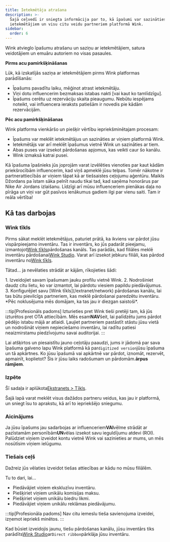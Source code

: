 ```yaml
---
title: Ietekmētāja atrašana
description: >-
  Šajā ceļvedī ir sniegta informācija par to, kā īpašumi var sazināties ar
  ietekmētājiem un visu citu veidu partneriem platformā Wink.
sidebar:
  order: 6
---
```


Wink atvieglo īpašumu atrašanu un saziņu ar ietekmētājiem, satura veidotājiem un emuāru autoriem no visas pasaules.

**Pirms acu pamirkšķināšanas**

Lūk, kā izskatījās saziņa ar ietekmētājiem pirms Wink platformas parādīšanās:

* Īpašums pavadītu laiku, mēģinot atrast ietekmētāju.
* Viņi dotu influencerim bezmaksas istabas nakti \[vai kaut ko tamlīdzīgu].
* Īpašums cerētu uz rezervāciju skaita pieaugumu. Nebūtu iespējams noteikt, vai influencera ieraksts patiešām ir novedis pie kādām rezervācijām.

**Pēc acu pamirkšķināšanas**

Wink platforma vienkāršo un piešķir vērtību iepriekšminētajam procesam:

* Īpašums var meklēt ietekmētājus un sazināties ar viņiem platformā Wink.
* Ietekmētājs var arī meklēt īpašumus vietnē Wink un sazināties ar tiem.
* Abas puses var izsekot pārdošanas apjomus, kas veikti caur šo kanālu.
* Wink izmaksā katrai pusei.

Kā īpašuma īpašnieks jūs joprojām varat izvēlēties vienoties par kaut kādām priekšrocībām influencerim, kad viņš apmeklē jūsu telpas.
Tomēr nākotne ir partnerattiecībās ar viņiem tāpat kā ar tiešsaistes ceļojumu aģentūru.
Maikls Džordans pa īstam sāka pelnīt naudu tikai tad, kad saņēma honorārus par Nike Air Jordans izlaišanu.
Līdzīgi arī mūsu influenceriem pienākas daļa no pīrāga un viņi var gūt pasīvos ienākumus gadiem ilgi par vienu saiti. Tam ir reāla vērtība!

## Kā tas darbojas

### Wink tīkls

Pirms sākat meklēt ietekmētājus, paturiet prātā, ka ikviens var pārdot jūsu vispārpieejamo inventāru.
Tas ir inventārs, ko jūs padarāt pieejamu, izmantojot[Wink tīkls](/extranet/network)pārdošanas kanāls. Tas parādās, kad filiāles meklē inventāru pārdošanai[Wink Studio](/studio/what-is-studio).
Varat arī izsekot jebkuru filiāli, kas pārdod inventāru no[Wink tīkls](/extranet/network).

Tātad... ja nevēlaties strādāt ar kājām, rīkojieties šādi:

<Steps>
  1. Izveidojiet savam īpašumam jauku profilu vietnē Wink.
  2. Nodrošiniet daudz citu lietu, ko var izmantot, lai pārdotu viesiem papildu piedāvājumus.
  3. Konfigurējiet savu [Wink tīkls](/extranet/network) pārdošanas kanālu, lai tas būtu pievilcīgs partneriem, kas meklē pārdošanai paredzētu inventāru. *Pēc noklusējuma mēs domājam, ka tas jau ir diezgan saistoši*.
</Steps>


:::tip\[Profesionāls padoms]
Izturieties pret Wink tieši pretēji tam, kā jūs izturētos pret OTA attiecībām. Mēs esam**NAV**šeit, lai palīdzētu jums pārdot pēdējo istabu mājā ar atlaidi.
Ļaujiet partneriem pastāstīt stāstu jūsu vietā un nodrošināt viņiem nepieciešamo inventāru, lai radītu patiesi neaizmirstamu piedzīvojumu savai auditorijai.
:::

Lai atšķirtos un piesaistītu jauno ceļotāju paaudzi, jums ir jādomā par sava īpašuma galveno lapu Wink platformā kā par`digitized version`jūsu īpašuma un tā apkārtnes.
Ko jūsu īpašumā vai apkārtnē var pārdot, iznomāt, rezervēt, apmainīt, koplietot? Šis ir jūsu laiks radošumam un pārdomām.**ārpus rāmjiem**.

### Izpēte

Šī sadaļa ir aplūkota[Ekstranets > Tīkls](/extranet/network/#explore-network).

Šajā lapā varat meklēt visus dažādos partneru veidus, kas jau ir platformā, un sniegt īsu to aprakstu, kā arī to iepriekšējo sniegumu.

### Aicinājums

Ja jūsu īpašums jau sadarbojas ar influenceriem**VAI**vēlme strādāt ar pazīstamām personībām**UN**vēlas izsekot savu ieguldījumu atdevi (ROI).
Palūdziet viņiem izveidot kontu vietnē Wink vai sazinieties ar mums, un mēs nosūtīsim viņiem ielūgumu.

### Tiešais ceļš

Dažreiz jūs vēlaties izveidot tiešas attiecības ar kādu no mūsu filiālēm.

Tu to dari, lai...

* Piedāvājiet viņiem ekskluzīvu inventāru.
* Piešķiriet viņiem unikālu komisijas maksu.
* Piešķiriet viņiem unikālu biedru likmi.
* Piedāvājiet viņiem unikālu reklāmas piedāvājumu.

:::tip\[Profesionāla padoms]
Nav citu iemeslu tieša savienojuma izveidei, izņemot iepriekš minētos.
:::

Kad būsiet izveidojis jaunu, tiešu pārdošanas kanālu, jūsu inventārs tiks parādīts[Wink Studio](/studio/what-is-studio)ar`Direct ribbon`pārklāja jūsu inventāru.

